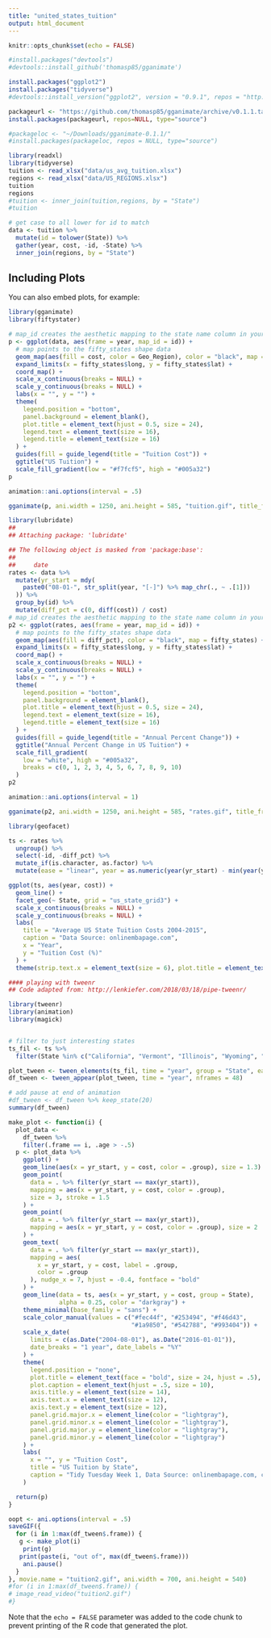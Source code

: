 ```yaml
---
title: "united_states_tuition"
output: html_document
---
```


```r
knitr::opts_chunk$set(echo = FALSE)
```

```r
#install.packages("devtools")
#devtools::install_github('thomasp85/gganimate')

install.packages("ggplot2")
install.packages("tidyverse")
#devtools::install_version("ggplot2", version = "0.9.1", repos = "http://cran.us.r-project.org")

packageurl <- "https://github.com/thomasp85/gganimate/archive/v0.1.1.tar.gz"
install.packages(packageurl, repos=NULL, type="source")

#packageloc <- "~/Downloads/gganimate-0.1.1/"
#install.packages(packageloc, repos = NULL, type="source")
```


```r
library(readxl)
library(tidyverse)
tuition <- read_xlsx("data/us_avg_tuition.xlsx")
regions <- read_xlsx("data/US_REGIONS.xlsx")
tuition
regions
#tuition <- inner_join(tuition,regions, by = "State")
#tuition
```

```r
# get case to all lower for id to match
data <- tuition %>%
  mutate(id = tolower(State)) %>%
  gather(year, cost, -id, -State) %>%
  inner_join(regions, by = "State")
```

## Including Plots

You can also embed plots, for example:

```r
library(gganimate)
library(fiftystater)

# map_id creates the aesthetic mapping to the state name column in your data
p <- ggplot(data, aes(frame = year, map_id = id)) +
  # map points to the fifty_states shape data
  geom_map(aes(fill = cost, color = Geo_Region), color = "black", map = fifty_states) +
  expand_limits(x = fifty_states$long, y = fifty_states$lat) +
  coord_map() +
  scale_x_continuous(breaks = NULL) +
  scale_y_continuous(breaks = NULL) +
  labs(x = "", y = "") +
  theme(
    legend.position = "bottom",
    panel.background = element_blank(),
    plot.title = element_text(hjust = 0.5, size = 24),
    legend.text = element_text(size = 16),
    legend.title = element_text(size = 16)
  ) +
  guides(fill = guide_legend(title = "Tuition Cost")) +
  ggtitle("US Tuition") +
  scale_fill_gradient(low = "#f7fcf5", high = "#005a32")
p

animation::ani.options(interval = .5)

gganimate(p, ani.width = 1250, ani.height = 585, "tuition.gif", title_frame = TRUE)
```
```r
library(lubridate)
## 
## Attaching package: 'lubridate'

## The following object is masked from 'package:base':
## 
##     date
rates <- data %>%
  mutate(yr_start = mdy(
    paste0("08-01-", str_split(year, "[-]") %>% map_chr(., ~ .[1]))
  )) %>%
  group_by(id) %>%
  mutate(diff_pct = c(0, diff(cost)) / cost)
# map_id creates the aesthetic mapping to the state name column in your data
p2 <- ggplot(rates, aes(frame = year, map_id = id)) +
  # map points to the fifty_states shape data
  geom_map(aes(fill = diff_pct), color = "black", map = fifty_states) +
  expand_limits(x = fifty_states$long, y = fifty_states$lat) +
  coord_map() +
  scale_x_continuous(breaks = NULL) +
  scale_y_continuous(breaks = NULL) +
  labs(x = "", y = "") +
  theme(
    legend.position = "bottom",
    panel.background = element_blank(),
    plot.title = element_text(hjust = 0.5, size = 24),
    legend.text = element_text(size = 16),
    legend.title = element_text(size = 16)
  ) +
  guides(fill = guide_legend(title = "Annual Percent Change")) +
  ggtitle("Annual Percent Change in US Tuition") +
  scale_fill_gradient(
    low = "white", high = "#005a32",
    breaks = c(0, 1, 2, 3, 4, 5, 6, 7, 8, 9, 10)
  )
p2

animation::ani.options(interval = 1)

gganimate(p2, ani.width = 1250, ani.height = 585, "rates.gif", title_frame = TRUE)
```
```r
library(geofacet)

ts <- rates %>%
  ungroup() %>%
  select(-id, -diff_pct) %>%
  mutate_if(is.character, as.factor) %>%
  mutate(ease = "linear", year = as.numeric(year(yr_start) - min(year(yr_start)) + 1))

ggplot(ts, aes(year, cost)) +
  geom_line() +
  facet_geo(~ State, grid = "us_state_grid3") +
  scale_x_continuous(breaks = NULL) +
  scale_y_continuous(breaks = NULL) +
  labs(
    title = "Average US State Tuition Costs 2004-2015",
    caption = "Data Source: onlinembapage.com",
    x = "Year",
    y = "Tuition Cost (%)"
  ) +
  theme(strip.text.x = element_text(size = 6), plot.title = element_text(hjust = .5))
```
```r
#### playing with tweenr
## Code adapted from: http://lenkiefer.com/2018/03/18/pipe-tweenr/

library(tweenr)
library(animation)
library(magick)


# filter to just interesting states
ts_fil <- ts %>% 
  filter(State %in% c("California", "Vermont", "Illinois", "Wyoming", "Washington", "Florida"))

plot_tween <- tween_elements(ts_fil, time = "year", group = "State", ease = "ease", nframes = 48)
df_tween <- tween_appear(plot_tween, time = "year", nframes = 48)

# add pause at end of animation
#df_tween <- df_tween %>% keep_state(20)
summary(df_tween)

make_plot <- function(i) {
  plot_data <-
    df_tween %>%
    filter(.frame == i, .age > -.5)
  p <- plot_data %>%
    ggplot() +
    geom_line(aes(x = yr_start, y = cost, color = .group), size = 1.3) +
    geom_point(
      data = . %>% filter(yr_start == max(yr_start)),
      mapping = aes(x = yr_start, y = cost, color = .group),
      size = 3, stroke = 1.5
    ) +
    geom_point(
      data = . %>% filter(yr_start == max(yr_start)),
      mapping = aes(x = yr_start, y = cost, color = .group), size = 2
    ) +
    geom_text(
      data = . %>% filter(yr_start == max(yr_start)),
      mapping = aes(
        x = yr_start, y = cost, label = .group,
        color = .group
      ), nudge_x = 7, hjust = -0.4, fontface = "bold"
    ) +
    geom_line(data = ts, aes(x = yr_start, y = cost, group = State), 
              alpha = 0.25, color = "darkgray") +
    theme_minimal(base_family = "sans") +
    scale_color_manual(values = c("#fec44f", "#253494", "#f46d43", 
                                  "#1a9850", "#542788", "#993404")) +
    scale_x_date(
      limits = c(as.Date("2004-08-01"), as.Date("2016-01-01")),
      date_breaks = "1 year", date_labels = "%Y"
    ) +
    theme(
      legend.position = "none",
      plot.title = element_text(face = "bold", size = 24, hjust = .5),
      plot.caption = element_text(hjust = .5, size = 10),
      axis.title.y = element_text(size = 14),
      axis.text.x = element_text(size = 12),
      axis.text.y = element_text(size = 12),
      panel.grid.major.x = element_line(color = "lightgray"),
      panel.grid.minor.x = element_line(color = "lightgray"),
      panel.grid.major.y = element_line(color = "lightgray"),
      panel.grid.minor.y = element_line(color = "lightgray")
    ) +
    labs(
      x = "", y = "Tuition Cost",
      title = "US Tuition by State",
      caption = "Tidy Tuesday Week 1, Data Source: onlinembapage.com, code with considerable help from @lenkiefer's 3/18/18 blog post"
    )

  return(p)
}

oopt <- ani.options(interval = .5)
saveGIF({
  for (i in 1:max(df_tween$.frame)) {
   g <- make_plot(i)
    print(g)
   print(paste(i, "out of", max(df_tween$.frame)))
    ani.pause()
  }
}, movie.name = "tuition2.gif", ani.width = 700, ani.height = 540)
#for (i in 1:max(df_tween$.frame)) {
# image_read_video("tuition2.gif")
#}
```

Note that the `echo = FALSE` parameter was added to the code chunk to prevent printing of the R code that generated the plot.

